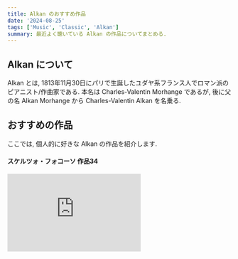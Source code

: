 ```yaml
---
title: Alkan のおすすめ作品
date: '2024-08-25'
tags: ['Music', 'Classic', 'Alkan']
summary: 最近よく聴いている Alkan の作品についてまとめる.
---
```


## Alkan について

Alkan とは, 1813年11月30日にパリで生誕したユダヤ系フランス人でロマン派のピアニスト/作曲家である. 
本名は Charles-Valentin Morhange であるが, 後に父の名 Alkan Morhange から Charles-Valentin Alkan を名乗る. 

## おすすめの作品

ここでは, 個人的に好きな Alkan の作品を紹介します. 

#### スケルツォ・フォコーソ 作品34

<iframe 
  allow="autoplay *; encrypted-media *; fullscreen *; clipboard-write" 
  frameborder="0" 
  height="175" 
  style={{ width: '100%', maxWidth: '660px', overflow: 'hidden', borderRadius: '10px' }}
  sandbox="allow-forms allow-popups allow-same-origin allow-scripts allow-storage-access-by-user-activation allow-top-navigation-by-user-activation" 
  src="https://embed.music.apple.com/jp/album/%E3%82%B9%E3%82%B1%E3%83%AB%E3%83%84%E3%82%A9-%E3%83%95%E3%82%A9%E3%82%B3%E3%83%BC%E3%82%BD-%E4%BD%9C%E5%93%8134/1715800617?i=1715800905">
</iframe>